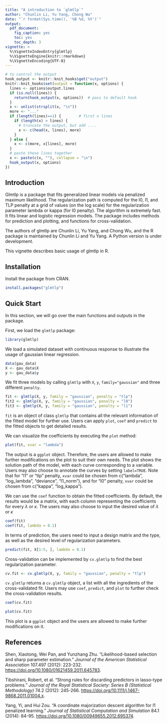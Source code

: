 ```yaml
---
title: "A introduction to `glmtlp`"
author: "Chunlin Li, Yu Yang, Chong Wu"
date: "`r format(Sys.time(), '%B %d, %Y')`"
output:
  pdf_document:
    fig_caption: yes
    toc: yes
    toc_depth: 3
vignette: >
  %\VignetteIndexEntry{glmtlp}
  %\VignetteEngine{knitr::rmarkdown}
  %\VignetteEncoding{UTF-8}
---
```


```r
# to control the output
hook_output <- knitr::knit_hooks$get("output")
knitr::knit_hooks$set(output = function(x, options) {
  lines <- options$output.lines
  if (is.null(lines)) {
    return(hook_output(x, options))  # pass to default hook
  }
  x <- unlist(strsplit(x, "\n"))
  more <- "..."
  if (length(lines)==1) {        # first n lines
    if (length(x) > lines) {
      # truncate the output, but add ....
      x <- c(head(x, lines), more)
    }
  } else {
    x <- c(more, x[lines], more)
  }
  # paste these lines together
  x <- paste(c(x, ""), collapse = "\n")
  hook_output(x, options)
})

```


## Introduction

Glmtlp is a package that fits generalized linear models
via penalized maximum likelihood. The regularization path is computed
for the l0, l1, and TLP penalty at a grid of values (on the log
scale) for the
regularization parameter lambda or kappa (for l0 penalty). The algorithm is extremely fast. It fits linear and logistic regression models. The package includes
methods for prediction and plotting, and functions for cross-validation.

The authors of glmtlp are Chunlin Li, Yu Yang, and Chong Wu, and the R package is maintained by Chunlin Li and Yu Yang. A Python version is under development.

This vignette describes basic usage of glmtlp in R. 

## Installation

Install the package from CRAN.

```r
install.packages("glmtlp")
```

## Quick Start

In this section, we will go over the main functions and outputs in the package.

First, we load the `glmtlp` package:
```r
library(glmtlp)
```

We load a simulated dataset with continuous response to illustrate the usage of 
gaussian linear regression.
```r
data(gau_data)
X <- gau_data$X
y <- gau_data$y
```

We fit three models by calling `glmtlp` with `X`, `y`, `family="gaussian"` and 
three different `penalty`.
```r
fit <- glmtlp(X, y, family = "gaussian", penalty = "tlp")
fit2 <- glmtlp(X, y, family = "gaussian", penalty = "l0")
fit3 <- glmtlp(X, y, family = "gaussian", penalty = "l1")
```
`fit` is an object of class `glmtlp` that contains all the relevant information of the fitted model for further use. Users can apply `plot`, `coef` and `predict` to 
the fitted objects to get detailed results.

We can visualize the coefficients by executing the `plot` method:
```r
plot(fit, xvar = "lambda")
```

The output is a `ggplot` object. Therefore, the users are allowed to make further 
modifications on the plot to suit their own needs. The plot shows the solution path 
of the model, with each curve corresponding to a variable. Users may also choose 
to annotate the curves by setting `label=TRUE`. Note that for "l1" or "tlp" penalty, 
`xvar` could be chosen from c("lambda", "log_lambda", "deviance", "l1_norm"), and for 
"l0" penalty, `xvar` could be chosen from c("kappa", "log_kappa").

We can use the `coef` function to obtain the fitted coefficients. By default, the 
results would be a matrix, with each column representing the coefficients for every 
$\lambda$ or $\kappa$. The users may also choose to input the desired value of 
$\lambda$ or $\kappa$
```r
coef(fit)
coef(fit, lambda = 0.1)
```

In terms of prediction, the users need to input a design matrix and the type, as 
well as the desired level of regularization parameters.
```r
predict(fit, X[1:5, ], lambda = 0.1)
```

Cross-validation can be implemented by `cv.glmtlp` to find the best regularization 
parameter. 
```r
cv.fit <- cv.glmtlp(X, y, family = "gaussian", penalty = "tlp")
```

`cv.glmtlp` returns a `cv.glmtlp` object, a list with all the ingredients of the cross-validated fit. Users may use `coef`, `predict`, and `plot` to further check the cross-validation results.

```r
coef(cv.fit)
```

```r
plot(cv.fit)
```

This plot is a `ggplot` object and the users are allowed to make further modifications 
on it.


## References
Shen, Xiaotong, Wei Pan, and Yunzhang Zhu. "Likelihood-based selection and sharp parameter estimation." *Journal of the American Statistical Association* 107.497 (2012): 223-232. <https://doi.org/10.1080/01621459.2011.645783>.

Tibshirani, Robert, et al. "Strong rules for discarding predictors in lasso-type problems." *Journal of the Royal Statistical Society: Series B (Statistical Methodology)* 74.2 (2012): 245-266. <https://doi.org/10.1111/j.1467-9868.2011.01004.x>.

Yang, Yi, and Hui Zou. "A coordinate majorization descent algorithm for l1 penalized learning." *Journal of Statistical Computation and Simulation* 84.1 (2014): 84-95. <https://doi.org/10.1080/00949655.2012.695374>.


